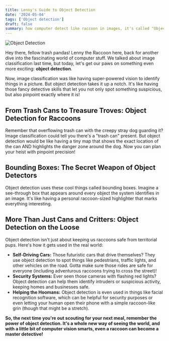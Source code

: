 ```yaml
---
title: Lenny's Guide to Object Detection
date: '2024-05-04'
tags: ['Object detection']
draft: false
summary: how computer detect like raccoon in images, it's called "Object Detection"
---
```


![Object Detection](/static/images/V3-hero.png)

Hey there, fellow trash pandas! Lenny the Raccoon here, back for another dive into the fascinating world of computer stuff. We talked about image classification last time, but today, let's get our paws on something even more exciting: **object detection**.

Now, image classification was like having super-powered vision to identify things in a picture. But object detection takes it up a notch. It's like having those fancy detective skills that let you not only spot something suspicious, but also pinpoint exactly where it is!

## From Trash Cans to Treasure Troves: Object Detection for Raccoons

Remember that overflowing trash can with the creepy stray dog guarding it? Image classification could tell you there's a "trash can" present. But object detection would be like having a tiny map that shows the exact location of the can AND highlights the danger zone around the dog. Now you can plan your heist with pinpoint precision!

## Bounding Boxes: The Secret Weapon of Object Detectors

Object detection uses these cool things called bounding boxes. Imagine a see-through box that appears around every object the system identifies in an image. It's like having a personal raccoon-sized highlighter that marks everything interesting.

## More Than Just Cans and Critters: Object Detection on the Loose

Object detection isn't just about keeping us raccoons safe from territorial pups. Here's how it gets used in the real world:

- **Self-Driving Cars:** Those futuristic cars that drive themselves? They use object detection to spot things like pedestrians, traffic lights, and other vehicles on the road. Gotta make sure those rides are safe for everyone (including adventurous raccoons trying to cross the street)!
- **Security Systems:** Ever seen those cameras with flashing red lights? Object detection can help them identify intruders or suspicious activity, keeping homes and businesses safe.
- **Helping the Hoomans:** Object detection is even used in things like facial recognition software, which can be helpful for security purposes or even letting your human open their phone with a simple raccoon-like grin (though that might be a stretch).

**So, the next time you're out scouting for your next meal, remember the power of object detection. It's a whole new way of seeing the world, and with a little bit of computer vision smarts, even a raccoon can become a master detective!**
